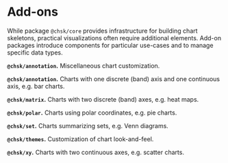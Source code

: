 
<Meta title="Addons/Overview" />

# Add-ons

While package `@chsk/core` provides infrastructure for building chart skeletons,
practical visualizations often require additional elements.
Add-on packages introduce components for particular use-cases and to manage specific data types.

**`@chsk/annotation`.** Miscellaneous chart customization.

**`@chsk/annotation`.** Charts with one discrete (band) axis and one continuous axis, e.g. bar charts.

**`@chsk/matrix`.** Charts with two discrete (band) axes, e.g. heat maps.

**`@chsk/polar`.** Charts using polar coordinates, e.g. pie charts.

**`@chsk/set`.** Charts summarizing sets, e.g. Venn diagrams.

**`@chsk/themes`.** Customization of chart look-and-feel.

**`@chsk/xy`.** Charts with two continuous axes, e.g. scatter charts.
